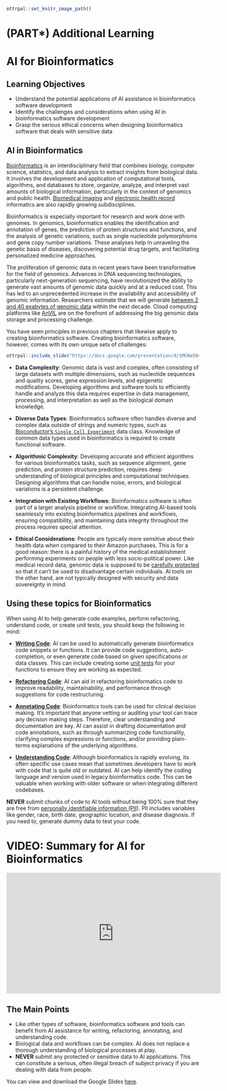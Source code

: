 
```r
ottrpal::set_knitr_image_path()
```

# (PART\*) Additional Learning {-}

# AI for Bioinformatics

## Learning Objectives

- Understand the potential applications of AI assistance in bioinformatics software development
- Identify the challenges and considerations when using AI in bioinformatics software development
- Grasp the serious ethical concerns when designing bioinformatics software that deals with sensitive data

## AI in Bioinformatics

[Bioinformatics](https://www.genome.gov/genetics-glossary/Bioinformatics) is an interdisciplinary field that combines biology, computer science, statistics, and data analysis to extract insights from biological data. It involves the development and application of computational tools, algorithms, and databases to store, organize, analyze, and interpret vast amounts of biological information, particularly in the context of genomics and public health. [Biomedical imaging](https://www.ncbi.nlm.nih.gov/pmc/articles/PMC5171495/) and [electronic health record](https://en.wikipedia.org/wiki/Electronic_health_record) informatics are also rapidly growing subdisciplines.

Bioinformatics is especially important for research and work done with genomes. In genomics, bioinformatics enables the identification and annotation of genes, the prediction of protein structures and functions, and the analysis of genetic variations, such as single nucleotide polymorphisms and gene copy number variations. These analyses help in unraveling the genetic basis of diseases, discovering potential drug targets, and facilitating personalized medicine approaches.

The proliferation of genomic data in recent years have been transformative for the field of genomics. Advances in DNA sequencing technologies, particularly next-generation sequencing, have revolutionized the ability to generate vast amounts of genomic data quickly and at a reduced cost. This has led to an unprecedented increase in the availability and accessibility of genomic information. Researchers estimate that we will generate [between 2 and 40 exabytes of genomic data](https://www.genome.gov/about-genomics/fact-sheets/Genomic-Data-Science) within the next decade. Cloud computing platforms like [AnVIL](https://anvilproject.org/) are on the forefront of addressing the big genomic data storage and processing challenge.

You have seen principles in previous chapters that likewise apply to creating bioinformatics software. Creating bioinformatics software, however, comes with its own unique sets of challenges:

```r
ottrpal::include_slide("https://docs.google.com/presentation/d/1MCNeSO4aOm1iESWDLOGTcx3aLEbnu8UttV0QGVAeafE/edit#slide=id.g2313f95cd49_180_4")
```

- **Data Complexity**: Genomic data is vast and complex, often consisting of large datasets with multiple dimensions, such as nucleotide sequences and quality scores, gene expression levels, and epigenetic modifications. Developing algorithms and software tools to efficiently handle and analyze this data requires expertise in data management, processing, and interpretation as well as the biological domain knowledge.

- **Diverse Data Types**: Bioinformatics software often handles diverse and complex data outside of strings and numeric types, such as [Bioconductor's `Single Cell Experiment`](https://www.bioconductor.org/packages/release/bioc/vignettes/SingleCellExperiment/inst/doc/intro.html) data class. Knowledge of common data types used in bioinformatics is required to create functional software.

- **Algorithmic Complexity**: Developing accurate and efficient algorithms for various bioinformatics tasks, such as sequence alignment, gene prediction, and protein structure prediction, requires deep understanding of biological principles and computational techniques. Designing algorithms that can handle noise, errors, and biological variations is a persistent challenge.

- **Integration with Existing Workflows**: Bioinformatics software is often part of a larger analysis pipeline or workflow. Integrating AI-based tools seamlessly into existing bioinformatics pipelines and workflows, ensuring compatibility, and maintaining data integrity throughout the process requires special attention.

- **Ethical Considerations**: People are typically more sensitive about their health data when compared to their Amazon purchases. This is for a good reason: there is a painful history of the medical establishment performing experiments on people with less socio-political power. Like medical record data, genomic data is supposed to be [carefully protected](https://www.genome.gov/about-genomics/policy-issues/Privacy) so that it can't be used to disadvantage certain individuals. AI tools on the other hand, are not typically designed with security and data sovereignty in mind.

## Using these topics for Bioinformatics

When using AI to help generate code examples, perform refactoring, understand code, or create unit tests, you should keep the following in mind:

- [**Writing Code**](writing-code.html): AI can be used to automatically generate bioinformatics code snippets or functions. It can provide code suggestions, auto-completion, or even generate code based on given specifications or data classes. This can include creating some [unit tests](https://en.wikipedia.org/wiki/Unit_testing) for your functions to ensure they are working as expected.

- [**Refactoring Code**](refactoring-code.html): AI can aid in refactoring bioinformatics code to improve readability, maintainability, and performance through suggestions for code restructuring.

- [**Annotating Code**](annotating-your-code.html): Bioinformatics tools can be used for clinical decision making. It's important that anyone vetting or auditing your tool can trace any decision making steps. Therefore, clear understanding and documentation are key. AI can assist in drafting documentation and code annotations, such as through summarizing code functionality, clarifying complex expressions or functions, and/or providing plain-terms explanations of the underlying algorithms.

- [**Understanding Code**](understanding-unfamiliar-code.html): Although bioinformatics is rapidly evolving, its often specific use cases mean that sometimes developers have to work with code that is quite old or outdated. AI can help identify the coding language and version used in legacy bioinformatics code. This can be valuable when working with older software or when integrating different codebases.

:::{.warning}
**NEVER** submit chunks of code to AI tools without being 100% sure that they are free from [personally identifiable information (PII)](https://toolkit.ncats.nih.gov/glossary/personally-identifiable-information/). PII includes variables like gender, race, birth date, geographic location, and disease diagnosis. If you need to, generate dummy data to test your code.
:::


# VIDEO: Summary for AI for Bioinformatics

<iframe width="560" height="315" src="https://www.youtube.com/watch?v=P5_sZlQKTEE&list=PLHIPK1Ozlodx_2S5T-ptkz4e0N4Cq2D10&index=3&pp=iAQB" title="YouTube video player" frameborder="0" allow="accelerometer; autoplay; clipboard-write; encrypted-media; gyroscope; picture-in-picture" allowfullscreen></iframe>

## The Main Points

- Like other types of software, bioinformatics software and tools can benefit from AI assistance for writing, refactoring, annotating, and understanding code.
- Biological data and workflows can be complex. AI does not replace a thorough understanding of biological processes at play.
- **NEVER** submit any protected or sensitive data to AI applications. This can constitute a serious, often illegal breach of subject privacy if you are dealing with data from people.

You can view and download the Google Slides [here](https://docs.google.com/presentation/d/1bvd0X57ukyS6l2uffQscXRBHxWc8y9-UZFZe39BETDs/edit#slide=id.g2983f25f381_0_188).



